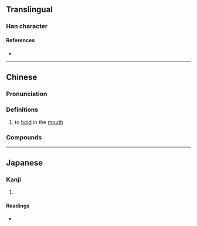 {{character info/new}}
==Translingual==

===Han character===
{{Han char|rn=30|rad=口|as=02|sn=5|four=67020|canj=RSM|ids=⿰口刁}}

====References====
* {{Han ref|kx=0174.091|dkj=03270|hdz=10573.010|uh=53FC|ud=21500|bh=A570|bd=42352}}

----

==Chinese==
{{zh-forms}}

===Pronunciation===
{{zh-pron
|m=diāo
|c=diu1
|h=pfs=
|md=
|mn=ml:tiau/tw:toh
|w=
|mc=y
|oc=y
|cat=v
}}

===Definitions===
{{zh-hanzi}}

# to [[hold]] in the [[mouth]]

===Compounds===
{{zh-der|叼唆|老獾叼的}}

----

==Japanese==

===Kanji===
{{ja-kanji|grade=|rs=口02}}

# {{rfdef|ja|sort=口02}}

====Readings====
* {{ja-readings|on=[[ちょう]] (chō)|kun=[[くわえる]] (kuwaeru)}}